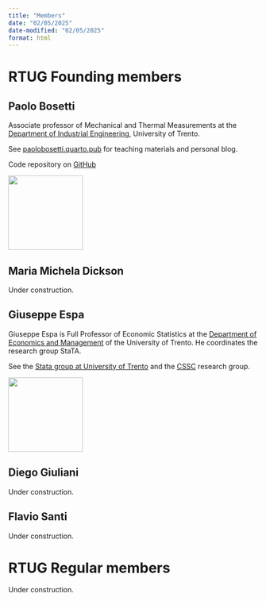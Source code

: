 ```yaml
---
title: "Members"
date: "02/05/2025"
date-modified: "02/05/2025"
format: html
---
```


# RTUG Founding members

## Paolo Bosetti
::: {layout="[70,30]"}
:::{#first-column}
Associate professor of Mechanical and Thermal Measurements at the [Department of Industrial Engineering](https://unitn.it/dii){target=_blank}, University of Trento. 

See [paolobosetti.quarto.pub](https://paolobosetti.quarto.pub){target=_blank} for teaching materials and personal blog.

Code repository on [GitHub](https://github.com/pbosetti){target=_blank}
:::

::: {#second-column}
![](images/PBBW.jpg){width=150 class=rounded-corners}
:::
:::

## Maria Michela Dickson
:::{.callout-warning}
Under construction.
:::

## Giuseppe Espa
::: {layout="[70,30]"}
:::{#first-column}
Giuseppe Espa is Full Professor of Economic Statistics at the [Department of Economics and Management](https://www.economia.unitn.it){target="_blank"} of the University of Trento. He coordinates the research group StaTA.

See the [Stata group at University of Trento](http://statagroup.economia.unitn.it/){target="_blank"} and the [CSSC](http://statagroup.economia.unitn.it/){target="_blank"} research group.

:::

:::{#second-column}
![](images/Espa.jpg){width=150 class=rounded-corners}
:::
:::

## Diego Giuliani
:::{.callout-warning}
Under construction.
:::

## Flavio Santi
:::{.callout-warning}
Under construction.
:::


# RTUG Regular members
:::{.callout-warning}
Under construction.
:::
